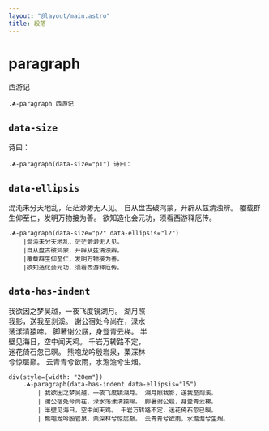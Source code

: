 ```yaml
---
layout: "@layout/main.astro"
title: 段落
---
```



# paragraph

<T class="☘-paragraph">西游记</T>

```pug
.☘-paragraph 西游记
```


## `data-size`

<T class="☘-paragraph" data-size="p1">诗曰：</T>

```pug
.☘-paragraph(data-size="p1") 诗曰：
```

## `data-ellipsis`

<T class="☘-paragraph" data-size="p2" data-ellipsis="l2">混沌未分天地乱，茫茫渺渺无人见。
自从盘古破鸿蒙，开辟从兹清浊辨。
覆载群生仰至仁，发明万物接为善。
欲知造化会元功，须看西游释厄传。</T>

```pug
.☘-paragraph(data-size="p2" data-ellipsis="l2")
    |混沌未分天地乱，茫茫渺渺无人见。
    |自从盘古破鸿蒙，开辟从兹清浊辨。
    |覆载群生仰至仁，发明万物接为善。
    |欲知造化会元功，须看西游释厄传。
```


## `data-has-indent`

<div style='width: 20em'>
    <T class="☘-paragraph" data-ellipsis="l5" data-has-indent>我欲因之梦吴越，一夜飞度镜湖月。 湖月照我影，送我至剡溪。 谢公宿处今尚在，渌水荡漾清猿啼。 脚著谢公屐，身登青云梯。 半壁见海日，空中闻天鸡。 千岩万转路不定，迷花倚石忽已暝。 熊咆龙吟殷岩泉，栗深林兮惊层巅。 云青青兮欲雨，水澹澹兮生烟。</T>
</div>

```pug
div(style={width: "20em"})
    .☘-paragraph(data-has-indent data-ellipsis="l5")
        | 我欲因之梦吴越，一夜飞度镜湖月。 湖月照我影，送我至剡溪。
        | 谢公宿处今尚在，渌水荡漾清猿啼。 脚著谢公屐，身登青云梯。
        | 半壁见海日，空中闻天鸡。 千岩万转路不定，迷花倚石忽已暝。
        | 熊咆龙吟殷岩泉，栗深林兮惊层巅。 云青青兮欲雨，水澹澹兮生烟。
```